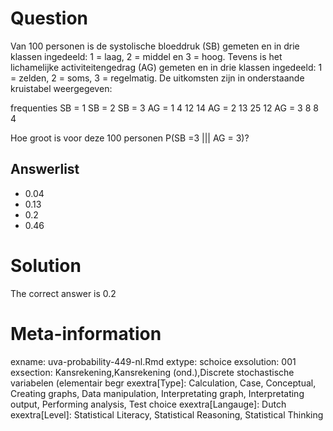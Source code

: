 Question
========

Van 100 personen is de systolische bloeddruk (SB) gemeten en in drie klassen ingedeeld: 1 = laag, 2 = middel en 3 = hoog. Tevens is het lichamelijke activiteitengedrag (AG) gemeten en in drie klassen ingedeeld: 1 = zelden, 2 = soms, 3 = regelmatig. De uitkomsten zijn in onderstaande kruistabel weergegeven:

frequenties SB = 1 SB = 2 SB = 3
AG = 1 4 12 14
AG = 2 13 25 12
AG = 3 8 8 4

Hoe groot is voor deze 100 personen P(SB =3 ||| AG = 3)? 

Answerlist
----------
* 0.04
* 0.13
* 0.2
* 0.46

Solution
========

The correct answer is  0.2 

Meta-information
================
exname: uva-probability-449-nl.Rmd 
extype: schoice 
exsolution: 001 
exsection: Kansrekening,Kansrekening (ond.),Discrete stochastische variabelen (elementair begr 
exextra[Type]: Calculation, Case, Conceptual, Creating graphs, Data manipulation, Interpretating graph, Interpretating output, Performing analysis, Test choice 
exextra[Langauge]: Dutch 
exextra[Level]: Statistical Literacy, Statistical Reasoning, Statistical Thinking 

